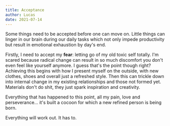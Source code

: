```yaml
---
title: Acceptance
author: Lucas
date: 2021-07-14
---
```


Some things need to be accepted before one can move on. Little things can linger in our brain during our daily tasks which not only impede productivity but result in emotional exhaustion by day's end. 

Firstly, I need to accept my **fear**: letting go of my old toxic self totally. I'm scared because radical change can result in so much discomfort you don't even feel like yourself anymore. I guess that's the point though right? Achieving this begins with how I present myself on the outside, with new clothes, shoes and overall just a refreshed style. Then this can trickle down into internal change in my existing relationships and those not formed yet. Materials don't do shit, they just spark inspiration and creativity. 

Everything that has happened to this point, all my pain, love and perseverance... it's built a cocoon for which a new refined person is being born.

Everything will work out. It has to.
